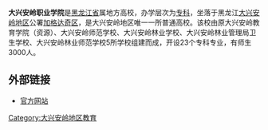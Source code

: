 {{unreferenced|time=2018-11-20T00:50:10+00:00}}
'''大兴安岭职业学院'''是[[黑龙江省|黑龙江省]]属地方高校，办学层次为[[专科|专科]]，坐落于黑龙江[[大兴安岭地区|大兴安岭地区]]公署[[加格达奇区|加格达奇区]]，是大兴安岭地区唯一一所普通高校。该校由原大兴安岭教育学院（资源）、大兴安岭师范学校、大兴安岭林业学校、大兴安岭林业管理局卫生学校、大兴安岭林业师范学校5所学校组建而成，开设23个专科专业，有师生3000人。
== 外部链接 ==
*[http://www.dxalu.org.cn/ 官方网站] {{Wayback|url=http://www.dxalu.org.cn/ |date=20201128195146 }}

{{Univ-stub}}
{{黑龙江高等院校}}
[[Category:大兴安岭地区教育|Category:大兴安岭地区教育]]